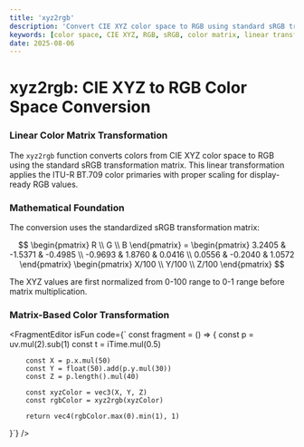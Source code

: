 ```yaml
---
title: 'xyz2rgb'
description: 'Convert CIE XYZ color space to RGB using standard sRGB transformation matrix'
keywords: [color space, CIE XYZ, RGB, sRGB, color matrix, linear transformation]
date: 2025-08-06
---
```



# xyz2rgb: CIE XYZ to RGB Color Space Conversion

### Linear Color Matrix Transformation

The `xyz2rgb` function converts colors from CIE XYZ color space to RGB using the standard sRGB transformation matrix. This linear transformation applies the ITU-R BT.709 color primaries with proper scaling for display-ready RGB values.

### Mathematical Foundation

The conversion uses the standardized sRGB transformation matrix:

$$
\begin{pmatrix} R \\ G \\ B \end{pmatrix} = \begin{pmatrix}
3.2405 & -1.5371 & -0.4985 \\
-0.9693 & 1.8760 & 0.0416 \\
0.0556 & -0.2040 & 1.0572
\end{pmatrix} \begin{pmatrix} X/100 \\ Y/100 \\ Z/100 \end{pmatrix}
$$

The XYZ values are first normalized from 0-100 range to 0-1 range before matrix multiplication.

### Matrix-Based Color Transformation

<FragmentEditor
        isFun
        code={`
const fragment = () => {
        const p = uv.mul(2).sub(1)
        const t = iTime.mul(0.5)

        const X = p.x.mul(50)
        const Y = float(50).add(p.y.mul(30))
        const Z = p.length().mul(40)

        const xyzColor = vec3(X, Y, Z)
        const rgbColor = xyz2rgb(xyzColor)

        return vec4(rgbColor.max(0).min(1), 1)

}`}
/>
